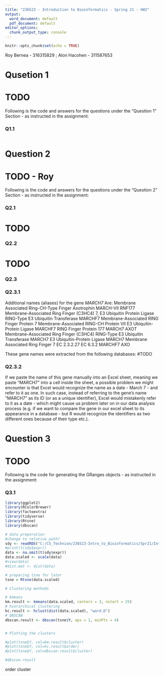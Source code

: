 ```yaml
---
title: "236523 - Introduction to Bioinformatics - Spring 21 - HW2"
output:
  word_document: default
  pdf_document: default
editor_options:
  chunk_output_type: console
---
```



```r
knitr::opts_chunk$set(echo = TRUE)
```

Roy Bernea - 316315829 ; Alon Hacohen - 311587653

# Qusetion 1

# TODO
Following is the code and answers for the questions under the "Question 1" Section - as instructed in the assignment:

### Q1.1
```r

```

# Question 2

# TODO - Roy
Following is the code and answers for the questions under the "Question 2" Section - as instructed in the assignment:

### Q2.1
# TODO


### Q2.2
# TODO

### Q2.3
### Q2.3.1
Additional names (aliases) for the gene *MARCH7* Are:
Membrane Associated Ring-CH-Type Finger
Axotrophin
MARCH-VII
RNF177
Membrane-Associated Ring Finger (C3HC4) 7, E3 Ubiquitin Protein Ligase
RING-Type E3 Ubiquitin Transferase MARCHF7
Membrane-Associated RING Finger Protein 7
Membrane-Associated RING-CH Protein VII
E3 Ubiquitin-Protein Ligase MARCHF7
RING Finger Protein 177
MARCH7
AXOT
Membrane-Associated Ring Finger (C3HC4)
RING-Type E3 Ubiquitin Transferase MARCH7
E3 Ubiquitin-Protein Ligase MARCH7
Membrane Associated Ring Finger 7
EC 2.3.2.27
EC 6.3.2 
MARCHF7
AXO

These gene names were extracted from the following databases:
#TODO

### Q2.3.2
If we paste the name of this gene manually into an Excel sheet, meaning we paste "MARCH7" into a cell inside the sheet, a possible problem we might encounter is that Excel would recognize the name as a date - March 7 - and refer to it as one.
In such case, instead of referring to the gene's name "MARCH7" as its ID (or as a unique identifier), Excel would mistakenly refer to it as a date - which might cause us problem later on in our data analysis process (e.g. if we want to compare the gene in our excel sheet to its appearance in a database - but R would recognize the identifiers as two different ones because of their type etc.). 




# Question 3

# TODO
Following is the code for generating the GRanges objects - as instructed in the assignment:

### Q3.1
```r

library(ggplot2)
library(RColorBrewer)
library(factoextra)
library(tidyverse)
library(Rtsne)
library(dbscan)

# data preperation
#change to relative path?
sdy <- readRDS("C:/CS_Technion/236523-Intro_to_Bioinformatics/Spr21/Intro_to_BioInf-Spr21-HW2/sdy420.rds")
#print(t(sdy$expr))
data <- na.omit(t(sdy$expr))
data.scaled <- scale(data)
#view(data)
#dist.mat <- dist(data)

# preparing tsne for later
tsne = Rtsne(data.scaled)

# Clustering methods

# kmeans
km.result <- kmeans(data.scaled, centers = 3, nstart = 25)
# hierarchical clustering
hc.result <- hclust(dist(data.scaled), "ward.D")
# DBSCAN
dbscan.result <- dbscan(tsne$Y, eps = 1, minPts = 4)


# Plotting the clusters

#plot(tsne$Y, col=km.result$cluster)
#plot(tsne$Y, col=hc.result$order)
#plot(tsne$Y, col=dbscan.result$cluster)

#dbscan.result


```


order
cluster
